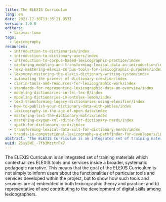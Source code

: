 ```yaml
---
title: The ELEXIS Curriculum
lang: en
date: 2021-12-30T13:35:21.953Z
version: 1.0.0
editors:
  - tasovac-toma
tags:
  - lexicography
resources:
  - introduction-to-dictionaries/index
  - introduction-to-dictionary-users/index
  - introduction-to-corpus-based-lexicographic-practice/index
  - capturing-modeling-and-transforming-lexical-data-an-introduction/index
  - lex2-mastering-elexis-corpus-tools-for-lexicographic-purposes/index
  - lexonomy-mastering-the-elexis-dictionary-writing-system/index
  - automating-the-process-of-dictionary-creation/index
  - clarin-tools-and-resources-for-lexicographic-work/index
  - standards-for-representing-lexicographic-data-an-overview/index
  - modeling-dictionaries-in-tei-lex-0/index
  - modeling-dictionaries-in-ontolex-lemon/index
  - lex3-transforming-legacy-dictionaries-using-elexifier/index
  - how-to-publish-your-dictionary-data-with-publex/index
  - lexicography-in-the-age-of-open-data/index
  - mastering-lex1-the-dictionary-matrix/index
  - mastering-oxygen-xml-editor-for-dictionary-nerds/index
  - xpath-for-dictionary-nerds/index
  - transforming-lexical-data-xslt-for-dictionary-nerds/index
  - trends-in-computational-lexicography-a-pathfinder-for-developers/index
abstract: "The ELEXIS Curriculum is an integrated set of training materials about electronic lexicography developed in the context of the European Lexicographic Infrastructure. "
uuid: ZSsy5WC_-7fb3MzztrFx7
---
```


The ELEXIS Curriculum is an integrated set of training materials which contextualizes ELEXIS tools and services inside a broader, systematic pedagogic narrative. This means that the goal of the ELEXIS Curriculum is not simply to inform users about the functionalities of particular tools and services developed within the project, but to show how such tools and services are a) embedded in both lexicographic theory and practice; and b) representative of and contributing to the development of digital skills among lexicographers.
